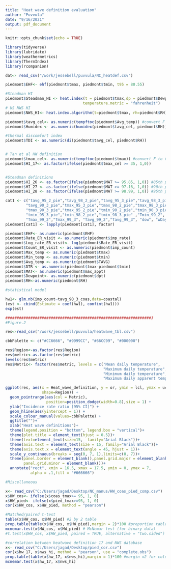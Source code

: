 ```yaml
---
title: "Heat wave definition evaluation"
author: "Puvvula"
date: "9/16/2021"
output: pdf_document
---
```


```r
knitr::opts_chunk$set(echo = TRUE)
```

```r

library(tidyverse)
library(lubridate)
library(weathermetrics)
library(ThermIndex)
library(rcompanion)

dat<- read_csv("/work/jessebell/puvvula/NC_heatdef.csv")

piedmont$EHF<- ehf(piedmont$tmax, piedmont$tmin, t95 = 80.55)

#Steadman HI
piedmont$Steadman_HI <- heat.index(t = piedmont$tmax,dp = piedmont$Dewpoint,
                                  temperature.metric = "fahrenheit")
# US NWS HI
piedmont$NWS_HI<- heat.index.algorithm(t=piedmont$tmax, rh=piedmont$RH)

piedmont$tavg_cel<- as.numeric(tempftoc(piedmont$Avg_temp)) #convert F to C
piedmont$Humidex <- as.numeric(humidex(piedmont$tavg_cel, piedmont$RH))

#thermal discomfort index
piedmont$TDI <- as.numeric(di(piedmont$tavg_cel, piedmont$RH))


# Tan et al HW definition
piedmont$tmax_cel<- as.numeric(tempftoc(piedmont$tmax)) #convert F to C
piedmont$HI_17<- as.factor(ifelse(piedmont$tmax_cel >= 35, 1,0))


#Steadman definitions
piedmont$HI_26 <- as.factor(ifelse(piedmont$MAT >= 95.85, 1,0)) #85th pct
piedmont$HI_27 <- as.factor(ifelse(piedmont$MAT >= 97.16, 1,0)) #90th pct
piedmont$HI_28 <- as.factor(ifelse(piedmont$MAT >= 98.99, 1,0)) #95th pct

cat1 <- c("tavg_95_2_pie","tavg_98_2_pie","tavg_95_3_pie","tavg_98_3_pie","tavg_90_2_pie",
         "tavg_90_3_pie","tmax_95_3_pie","tmax_98_2_pie","tmax_98_3_pied","tmax_90_2_pie",
         "tmax_90_3_pie","tmax_95_2_pie","tmin_90_2_pie","tmin_90_3_pie","tmin_95_2_pie",
         "tmin_95_3_pie","tmin_98_2_pie","tmin_98_3_pie" ,"Tmin_99_2", "Tmin_99_3",
         "Tmax_99_2","Tmax_99_3", "Tavg_99_2","Tavg_99_3", "dow", "wDay")
piedmont[cat1] <- lapply(piedmont[cat1], factor)

piedmont$EHF<- as.numeric(piedmont$EHF)
piedmont$Rate_ER_visit <- as.numeric(piedmont$imp_rate)
piedmont$Log_rate_ER_visit<- log(piedmont$Rate_ER_visit)
piedmont$Count_ER_visit <- as.numeric(piedmont$imp_count)
piedmont$Max_temp <- as.numeric(piedmont$tmax)
piedmont$Min_temp <- as.numeric(piedmont$tmin)
piedmont$Avg_temp <- as.numeric(piedmont$TAVG)
piedmont$DTR <- as.numeric(piedmont$tmax-piedmont$tmin)
piedmont$MAT<- as.numeric(piedmont$max_appt)
piedmont$Dewpoint<- as.numeric(piedmont$dpt)
piedmont$RH<-as.numeric(piedmont$RH)

```


```r
#statistical model

hw1<- glm.nb(imp_count~tavg_90_3_coas,data=coastal)
(est <- cbind(Estimate = coef(hw1), confint(hw1)))
exp(est)
```



```r
################################################################3
#Figure.2

res<-read_csv("/work/jessebell/puvvula/heatwave_tbl.csv")

cbbPalette <- c("#CC6666", "#9999CC", "#66CC99", "#000000")

res$Region<-as.factor(res$Region)
res$metric<-as.factor(res$metric)
levels(res$metric)
res$Metric<- factor(res$metric, levels = c("Mean daily temperature", 
                                           "Maximum daily temperature",
                                           "Minimum daily temperature",
                                           "Maximum daily apparent temperature"))

ggplot(res, aes(x = Heat_wave_definition, y = or, ymin = lcl, ymax = ucl,
                shape=Region)) + 
  geom_pointrange(aes(col = Metric), 
                  position=position_dodge(width=0.8),size = 1) + 
  ylab("Incidence rate ratio [95% CI]") +
  geom_hline(aes(yintercept = 1)) + 
  scale_colour_manual(values=cbbPalette) + 
  ggtitle("")+
  xlab("Heat wave definitions")+
  theme(legend.position = "bottom", legend.box = "vertical")+
  theme(plot.title = element_text(hjust = 0.5))+
  theme(text=element_text(size=15,  family="Arial Black"))+
  theme(axis.text = element_text(size = 15, family="Arial Black"))+
  theme(axis.text.x = element_text(angle = 45, hjust = 1))+
  scale_y_continuous(breaks = seq(0, 7, 1),limits=c(0, 7))+
  theme(panel.border = element_blank(),panel.grid.major = element_blank(),
        panel.grid.minor = element_blank())+
  annotate("rect", xmin = 16.5, xmax = 17.5, ymin = 0, ymax = 7,
           alpha = .1,fill = "#666666")

```


```r
#Miscellaneous 

x<- read_csv("C:/Users/jagad/Desktop/NC_manus/HW_coas_pied_comp.csv")
x$HW_cos<- ifelse(x$coas_tmax>= 95, 1, 0)
x$HW_pied<- ifelse(x$pied_tmax>=95, 1, 0)
cor(x$HW_cos, x$HW_pied, method = "pearson")

#Matched/paired t-test
table(x$HW_cos, x$HW_pied) #2 by 2 table
prop.table(table(x$HW_cos, x$HW_pied),margin = 2)*100 #proportion table
mcnemar.test(x$HW_cos, x$HW_pied) # McNemar test (for binary data)
#t.test(x$HW_cos, x$HW_pied, paired = TRUE, alternative = "two.sided") #paired t test

#correlation between heatwave definition 17 and NWS database
x<- read_csv("C:/Users/jagad/Desktop/pied_cor.csv")
cor(x$hw_17, x$nws_hi, method = "pearson", use = "complete.obs")
prop.table(table(x$hw_17, x$nws_hi),margin = 1)*100 #margin =2 for column percentages
mcnemar.test(x$hw_17, x$nws_hi)
```

